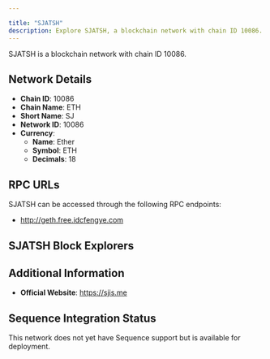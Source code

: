 ```yaml
---

title: "SJATSH"
description: Explore SJATSH, a blockchain network with chain ID 10086. Learn about its native currency, Ether, and how to interact with the network.
---
```




SJATSH is a blockchain network with chain ID 10086.

## Network Details

- **Chain ID**: 10086
- **Chain Name**: ETH
- **Short Name**: SJ
- **Network ID**: 10086
- **Currency**: 
  - **Name**: Ether
  - **Symbol**: ETH
  - **Decimals**: 18

## RPC URLs

SJATSH can be accessed through the following RPC endpoints:

- http://geth.free.idcfengye.com

## SJATSH Block Explorers



## Additional Information

- **Official Website**: https://sjis.me

## Sequence Integration Status

This network does not yet have Sequence support but is available for deployment.
